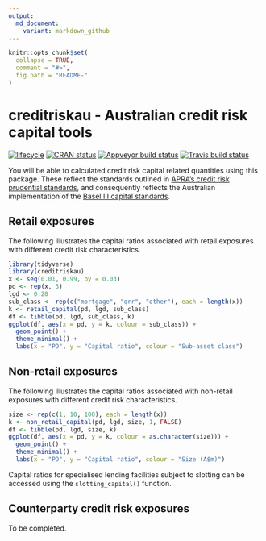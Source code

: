 ```yaml
---
output:
  md_document:
    variant: markdown_github
---
```


<!-- README.md is generated from README.Rmd. Please edit that file -->

```r
knitr::opts_chunk$set(
  collapse = TRUE,
  comment = "#>",
  fig.path = "README-"
)
```

# creditriskau - Australian credit risk capital tools

[![lifecycle](https://img.shields.io/badge/lifecycle-experimental-orange.svg)](https://www.tidyverse.org/lifecycle/#experimental) [![CRAN status](http://www.r-pkg.org/badges/version/creditriskau)](https://cran.r-project.org/package=creditriskau) [![Appveyor build status](https://ci.appveyor.com/api/projects/status/x45npmpgyqrdk02l/branch/master?svg=true)](https://ci.appveyor.com/project/imanuelcostigan/creditriskau/branch/master) [![Travis build status](https://travis-ci.org/imanuelcostigan/creditriskau.svg?branch=master)](https://travis-ci.org/imanuelcostigan/creditriskau)

You will be able to calculated credit risk capital related quantities using this package. These reflect the standards outlined in [APRA's credit risk prudential standards](http://www.apra.gov.au/adi/PrudentialFramework/Pages/prudential-standards-and-guidance-notes-for-adis.aspx), and consequently reflects the Australian implementation of the [Basel III capital standards](http://www.bis.org/bcbs/basel3.htm). 

## Retail exposures

The following illustrates the capital ratios associated with retail exposures with different credit risk characteristics.

```r
library(tidyverse)
library(creditriskau)
x <- seq(0.01, 0.99, by = 0.03)
pd <- rep(x, 3)
lgd <- 0.20
sub_class <- rep(c("mortgage", "qrr", "other"), each = length(x))
k <- retail_capital(pd, lgd, sub_class)
df <- tibble(pd, lgd, sub_class, k)
ggplot(df, aes(x = pd, y = k, colour = sub_class)) + 
  geom_point() +
  theme_minimal() +
  labs(x = "PD", y = "Capital ratio", colour = "Sub-asset class")
```

## Non-retail exposures

The following illustrates the capital ratios associated with non-retail exposures with different credit risk characteristics.

```r
size <- rep(c(1, 10, 100), each = length(x))
k <- non_retail_capital(pd, lgd, size, 1, FALSE)
df <- tibble(pd, lgd, size, k)
ggplot(df, aes(x = pd, y = k, colour = as.character(size))) + 
  geom_point() +
  theme_minimal() +
  labs(x = "PD", y = "Capital ratio", colour = "Size (A$m)")
```

Capital ratios for specialised lending facilities subject to slotting can be accessed using the `slotting_capital()` function.

## Counterparty credit risk exposures

To be completed.
